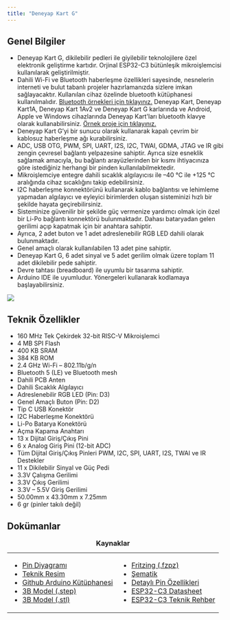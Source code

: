 ```yaml
---
title: "Deneyap Kart G"
---
```


## Genel Bilgiler

- Deneyap Kart G, dikilebilir pedleri ile giyilebilir teknolojilere özel elektronik geliştirme kartıdır. Orjinal ESP32-C3 bütünleşik mikroişlemcisi kullanılarak geliştirilmiştir.
- Dahili Wi-Fi ve Bluetooth haberleşme özellikleri sayesinde, nesnelerin interneti ve bulut tabanlı projeler hazırlamanızda sizlere imkan sağlayacaktır. Kullanılan cihaz özelinde bluetooth kütüphanesi kullanılmalıdır. [Bluetooth örnekleri için tıklayınız.](https://github.com/deneyapkart/deneyapkart-arduino-core/tree/master/libraries/Deneyap/examples/BLE) Deneyap Kart, Deneyap Kart1A, Deneyap Kart 1Av2 ve Deneyap Kart G karlarında ve Android, Apple ve Windows cihazlarında Deneyap Kart'ları bluetooth klavye olarak kullanabilirsiniz. [Örnek proje için tıklayınız.](https://deneyapkart.org/projeler/bluetooth-klavye-2)
- Deneyap Kart G’yi bir sunucu olarak kullanarak kapalı çevrim bir kablosuz haberleşme ağı kurabilirsiniz. 
- ADC, USB OTG, PWM, SPI, UART, I2S, I2C, TWAI, GDMA, JTAG ve IR gibi zengin çevresel bağlantı yelpazesine sahiptir. Ayrıca size esneklik sağlamak amacıyla, bu bağlantı arayüzlerinden bir kısmı ihtiyacınıza göre istediğiniz herhangi bir pinden kullanılabilmektedir.
- Mikroişlemciye entegre dahili sıcaklık algılayıcısı ile –40 °C ile +125 °C aralığında cihaz sıcaklığını takip edebilirsiniz.
- I2C haberleşme konnektörünü kullanarak kablo bağlantısı ve lehimleme yapmadan algılayıcı ve eyleyici birimlerden oluşan sisteminizi hızlı bir şekilde hayata geçirebilirsiniz.
- Sisteminize güvenilir bir şekilde güç vermenize yardımcı olmak için özel bir Li-Po bağlantı konnektörü bulunmaktadır. Dahası bataryadan gelen gerilimi açıp kapatmak için bir anahtara sahiptir.
- Ayrıca, 2 adet buton ve 1 adet adreslenebilir RGB LED dahili olarak bulunmaktadır. 
- Genel amaçlı olarak kullanılabilen 13 adet pine sahiptir.
- Deneyap Kart G, 6 adet sinyal ve 5 adet gerilim olmak üzere toplam 11 adet dikilebilir pede sahiptir.
- Devre tahtası (breadboard) ile uyumlu bir tasarıma sahiptir.
- Arduino IDE ile uyumludur. Yönergeleri kullanarak kodlamaya başlayabilirsiniz.

<Frame caption="Deneyap Kart G Pin Diyagramı">
    <img classname="rounded-lg" src="/images/G-Pin-Diyagramı.png" />
</Frame>

## Teknik Özellikler

- 160 MHz Tek Çekirdek 32-bit RISC-V Mikroişlemci
- 4 MB SPI Flash
- 400 KB SRAM
- 384 KB ROM
- 2.4 GHz Wi-Fi – 802.11b/g/n
- Bluetooth 5 (LE) ve Bluetooth mesh
- Dahili PCB Anten
- Dahili Sıcaklık Algılayıcı
- Adreslenebilir RGB LED (Pin: D3)
- Genel Amaçlı Buton (Pin: D2)
- Tip C USB Konektör
- I2C Haberleşme Konektörü
- Li-Po Batarya Konektörü
- Açma Kapama Anahtarı
- 13 x Dijital Giriş/Çıkış Pini
- 6 x Analog Giriş Pini (12-bit ADC)
- Tüm Dijital Giriş/Çıkış Pinleri PWM, I2C, SPI, UART, I2S, TWAI ve IR Destekler
- 11 x Dikilebilir Sinyal ve Güç Pedi
- 3.3V Çalışma Gerilimi
- 3.3V Çıkış Gerilimi
- 3.3V – 5.5V Giriş Gerilimi
- 50.00mm x 43.30mm x 7.25mm
- 6 gr (pinler takılı değil)


## Dokümanlar

<table>
  <caption><strong>Kaynaklar</strong></caption>
  <tr>
    <td>
      <ul>
        <li><a href="https://raw.githubusercontent.com/deneyapkart/deneyapkart-arduino-core/master/docs/DeneyapKartG_GenisletilmisPinDiyagrami_mpv1.0.png">Pin Diyagramı</a></li>
        <li><a href="https://cdn.deneyapkart.org/media/upload/userFormUpload/ByGjEO7VgjTNHEsaeF1umeH4N3ke5ZDZ.pdf">Teknik Resim</a></li>
        <li><a href="https://github.com/deneyapkart/deneyapkart-arduino-core">Github Arduino Kütüphanesi</a></li>
        <li><a href="https://cdn.deneyapkart.org/media/upload/userFormUpload/JcqTGfsQPz81f062ERgjOWccPdVYrbhu.step">3B Model (.step)</a></li>
        <li><a href="https://cdn.deneyapkart.org/media/upload/userFormUpload/8F8bEO0ZZ3ITnoq5fpdfOo274HaFWRnO.STL">3B Model (.stl)</a></li>
      </ul>
    </td>
    <td>
      <ul>
        <li><a href="https://github.com/deneyapkart/fritzing-parts/raw/master/DeneyapKartG.fzpz">Fritzing (.fzpz)</a></li>
        <li><a href="https://cdn.deneyapkart.org/media/upload/userFormUpload/VIoDdrtqac0jfPNhCZuvTRVTxS43vYm1.PDF">Şematik</a></li>
        <li><a href="https://cdn.deneyapkart.org/media-v2/cke-uploads/2024/05/30/dyg_detaylpinozellikleritablosu.pdf">Detaylı Pin Özellikleri</a></li>
        <li><a href="https://www.espressif.com/sites/default/files/documentation/esp32-c3_datasheet_en.pdf">ESP32-C3 Datasheet</a></li>
        <li><a href="https://www.espressif.com/sites/default/files/documentation/esp32-c3_technical_reference_manual_en.pdf">ESP32-C3 Teknik Rehber</a></li>
      </ul>
    </td>
  </tr>
</table>